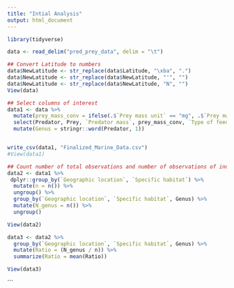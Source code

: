 ```yaml
---
title: "Intial Analysis"
output: html_document
---
```


```r
library(tidyverse)
```


```r
data <- read_delim("pred_prey_data", delim = "\t")
```

```r
## Convert Latitude to numbers
data$NewLatitude <- str_replace(data$Latitude, "\xba", ".")
data$NewLatitude <- str_replace(data$NewLatitude, "'", "")
data$NewLatitude <- str_replace(data$NewLatitude, "N", "")
View(data)
```

```r
## Select columns of interest
data1 <- data %>% 
  mutate(prey_mass_conv = ifelse(.$`Prey mass unit` == "mg", .$`Prey mass` * 1000, .$`Prey mass`)) %>% 
  select(Predator, Prey, `Predator mass`, prey_mass_conv, `Type of feeding interaction`, `Geographic location`, `Specific habitat`, Depth, `Mean PP`, `Mean annual temp`, NewLatitude) %>% 
  mutate(Genus = stringr::word(Predator, 1))


write_csv(data1, "Finalized_Marine_Data.csv")
#View(data1)
```

```r
## Count number of total observations and number of observations of individual genera within a niche
data2 <- data1 %>%   
 dplyr::group_by(`Geographic location`, `Specific habitat`) %>% 
  mutate(n = n()) %>% 
  ungroup() %>% 
  group_by(`Geographic location`, `Specific habitat`, Genus) %>% 
  mutate(N_genus = n()) %>% 
  ungroup()

View(data2)
```

```r
data3 <- data2 %>% 
  group_by(`Geographic location`, `Specific habitat`, Genus) %>% 
  mutate(Ratio = (N_genus / n)) %>% 
  summarize(Ratio = mean(Ratio))

View(data3)
```
```



